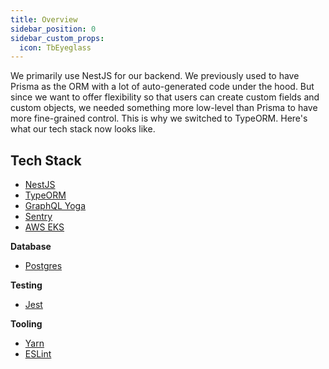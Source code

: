 ```yaml
---
title: Overview
sidebar_position: 0
sidebar_custom_props:
  icon: TbEyeglass
---
```


We primarily use NestJS for our backend. We previously used to have Prisma as the ORM with a lot of auto-generated code under the hood. But since we want to offer flexibility so that users can create custom fields and custom objects, we needed something more low-level than Prisma to have more fine-grained control. This is why we switched to TypeORM. Here's what our tech stack now looks like. 

## Tech Stack
- [NestJS](https://nestjs.com/)
- [TypeORM](https://typeorm.io/)
- [GraphQL Yoga](https://the-guild.dev/graphql/yoga-server)
- [Sentry](https://sentry.io/welcome/)
- [AWS EKS](https://aws.amazon.com/eks/) 

**Database**
- [Postgres](https://www.postgresql.org/)

**Testing**
- [Jest](https://jestjs.io/)

**Tooling**
- [Yarn](https://yarnpkg.com/)
- [ESLint](https://eslint.org/)
